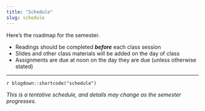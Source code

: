 ```yaml
---
title: "Schedule"
slug: schedule
---
```



Here's the roadmap for the semester.

- <i class="fas fa-book-reader"></i> Readings should be completed ***before*** each class session
- <i class="fas fa-tv"></i> Slides and other class materials will be added on the day of class
- <i class="fas fa-keyboard"></i> Assignments are due at noon on the day they are due (unless otherwise stated)

---

`r blogdown::shortcode("schedule")`


_This is a tentative schedule, and details may change as the semester progresses._ 



